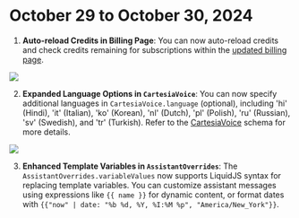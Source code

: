 # October 29 to October 30, 2024

1. **Auto-reload Credits in Billing Page**: You can now auto-reload credits and check credits remaining for subscriptions within the [updated billing page](https://dashboard.vapi.ai/org/billing).

<Frame caption="Auto-reload credits in the [updated billing page](https://dashboard.vapi.ai/org/billing)">
  <img src="../static/images/changelog/auto-reload.png" />
</Frame>

2. **Expanded Language Options in `CartesiaVoice`**: You can now specify additional languages in `CartesiaVoice.language` (optional), including 'hi' (Hindi), 'it' (Italian), 'ko' (Korean), 'nl' (Dutch), 'pl' (Polish), 'ru' (Russian), 'sv' (Swedish), and 'tr' (Turkish). Refer to the [CartesiaVoice](https://api.vapi.ai/api) schema for more details.

<Frame caption="Expanded language options in `CartesiaVoice`">
  <img src=".,/static/images/changelog/cartesia-languages.png" />
</Frame>

3. **Enhanced Template Variables in `AssistantOverrides`**: The `AssistantOverrides.variableValues` now supports LiquidJS syntax for replacing template variables. You can customize assistant messages using expressions like `{{ name }}` for dynamic content, or format dates with `{{"now" | date: "%b %d, %Y, %I:%M %p", "America/New_York"}}`.